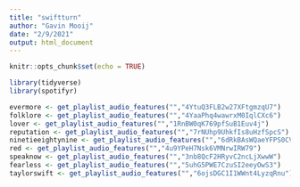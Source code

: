```yaml
---
title: "swiftturn"
author: "Gavin Mooij"
date: "2/9/2021"
output: html_document
---
```


```r
knitr::opts_chunk$set(echo = TRUE)
```

```r
library(tidyverse)
library(spotifyr)

evermore <- get_playlist_audio_features("","4YtuQ3FLB2w27XFtgmzqU7")
folklore <- get_playlist_audio_features("","4YaaPhq4wawrxM0IqlCXc6")
lover <- get_playlist_audio_features("","1RnBW0qK769pfSuB1Euv4j")
reputation <- get_playlist_audio_features("","7rNUhp9UhkfIs8uHzfSpcS")
ninetieeightynine <- get_playlist_audio_features("","6dRkBAsWQaeYFPS0CVR0FU")
red <- get_playlist_audio_features("","4u9YPeH7Nsk6VMNrwIRW79")
speaknow <- get_playlist_audio_features("","3nb8QcF2HRyvC2ncLjXwwW")
fearless <- get_playlist_audio_features("","5uhG5PWE7CzuSI2eeyOwS3")
taylorswift <- get_playlist_audio_features("","6ojsDGC1I1WWnt4LyzqRnu")



```




